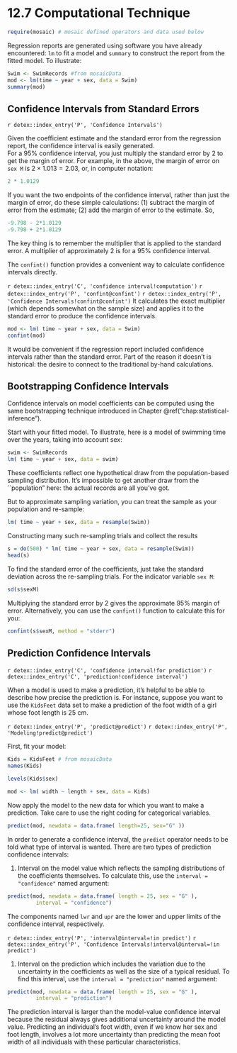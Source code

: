 # 12.7 Computational Technique

```r
require(mosaic) # mosaic defined operators and data used below
```

Regression reports are generated using software you have already encountered: `lm` to fit a model and `summary` to construct the report from
the fitted model.  To illustrate:   
```r
Swim <- SwimRecords #from mosaicData
mod <- lm(time ~ year + sex, data = Swim)
summary(mod)
```


## Confidence Intervals from Standard Errors

`r detex::index_entry('P', 'Confidence Intervals')` 

Given the coefficient estimate and the standard error
from the regression report, the confidence interval is easily generated.  
For a 95\%  confidence interval, you just multiply the standard error by 2
to get the margin of error.  For example, in the above, the
margin of error on `sex M` is $2 \times 1.013 = 2.03$, or, in 
computer notation:
```r
2 * 1.0129
```

If you want the two endpoints of the confidence interval, rather than 
just the margin of error, do these
simple calculations: (1) subtract the margin of error from the estimate; 
(2) add the margin of error to the estimate.  So, 
```r
-9.798 - 2*1.0129
-9.798 + 2*1.0129
```

The key thing is to remember the multiplier that is applied 
to the standard error.  A multiplier of approximately 2 is for
a 95\% confidence interval.

The `confint()` function provides a convenient way to calculate
confidence intervals directly.

`r detex::index_entry('C', 'confidence interval!computation')` 
`r detex::index_entry('P', 'confint@confint')` 
`r detex::index_entry('P', 'Confidence Intervals!confint@confint')` 
It calculates the exact multiplier (which depends somewhat on the
sample size)  and applies it to the standard error to produce the confidence intervals.

```r
mod <- lm( time ~ year + sex, data = Swim)
confint(mod)
```

It would be convenient if the regression report included confidence
intervals rather than the standard error.  Part of the reason it
doesn't is historical: the desire to connect to the traditional by-hand calculations.



## Bootstrapping Confidence Intervals

Confidence intervals on model coefficients can be computed using the
same bootstrapping technique introduced in Chapter \@ref("chap:statistical-inference").

Start with your fitted model. To illustrate, here is a model of
swimming time over the years, taking into account sex:
```r


swim <- SwimRecords
lm( time ~ year + sex, data = swim)
```
These coefficients reflect one hypothetical draw from the
population-based sampling
distribution.  It's impossible to get another draw from the
``population" here: the actual records are all you've got.

But to approximate sampling variation, you can treat the sample as
your population and re-sample:
```r
lm( time ~ year + sex, data = resample(Swim))
```

Constructing many such re-sampling trials and collect the results 

```r
s = do(500) * lm( time ~ year + sex, data = resample(Swim))
head(s)
```

To find the standard error of the coefficients, just take the standard
deviation across the re-sampling trials.  For the indicator variable `sex M`:
```r
sd(s$sexM)
```

Multiplying the standard error by 2 gives the approximate 95\% margin
of error.  Alternatively, you can use the `confint()` function
to calculate this for you:
```r
confint(s$sexM, method = "stderr")
```



## Prediction Confidence Intervals

`r detex::index_entry('C', 'confidence interval!for prediction')` 
`r detex::index_entry('C', 'prediction!confidence interval')` 

When a model is used to make a prediction, it's helpful to be able to
describe how precise the prediction is.  For instance, suppose you want to use the `KidsFeet` data set to make a prediction of the foot width of a girl whose foot length is 25 cm. 

`r detex::index_entry('P', 'predict@predict')` 
`r detex::index_entry('P', 'Modeling!predict@predict')` 

First, fit your model:
```r
Kids = KidsFeet # from mosaicData
names(Kids)

levels(Kids$sex)

mod <- lm( width ~ length + sex, data = Kids)
```

Now apply the model to the new data for which you want to make a
prediction.  Take care to use the right coding for categorical variables.
```r
predict(mod, newdata = data.frame( length=25, sex="G" ))
```

In order to generate a confidence interval, the `predict`
operator needs to be told what type of interval is wanted.  There are
two types of prediction confidence intervals:
<!-- begin description -->

#. Interval on the model value which reflects the sampling
  distributions of the coefficients themselves.  To calculate this,
  use the `interval = "confidence"` named argument:
```r
predict(mod, newdata = data.frame( length = 25, sex = "G" ), 
         interval = "confidence")
```

The components named `lwr` and `upr` are the lower and upper
limits of the confidence interval, respectively.

`r detex::index_entry('P', 'interval@interval=!in predict')` 
`r detex::index_entry('P', 'Confidence Intervals!interval@interval=!in predict')` 

#. Interval on the prediction which includes the variation due to
  the uncertainty in the coefficients as well as the size of a typical
  residual.  To find this interval, use the
  `interval = "prediction"` named argument:
```r
predict(mod, newdata = data.frame( length = 25, sex = "G" ), 
         interval = "prediction")
```

The prediction interval is larger than the model-value confidence
interval because the residual always gives additional uncertainty
around the model value. Predicting an individual's foot width, even if we
know her sex and foot length, involves a lot more
uncertainty than predicting the mean foot width of all individuals with these
particular characteristics.
<!-- end description -->  


